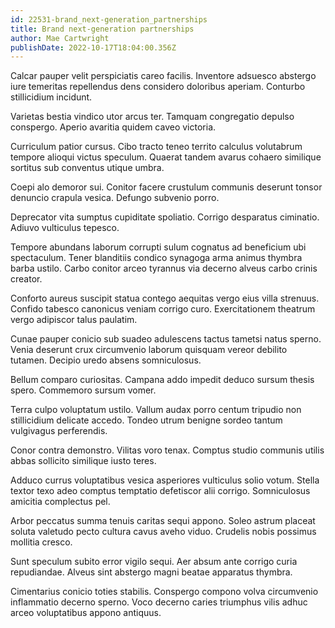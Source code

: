 ```yaml
---
id: 22531-brand_next-generation_partnerships
title: Brand next-generation partnerships
author: Mae Cartwright
publishDate: 2022-10-17T18:04:00.356Z
---
```


Calcar pauper velit perspiciatis careo facilis. Inventore adsuesco abstergo iure temeritas repellendus dens considero doloribus aperiam. Conturbo stillicidium incidunt.

Varietas bestia vindico utor arcus ter. Tamquam congregatio depulso conspergo. Aperio avaritia quidem caveo victoria.

Curriculum patior cursus. Cibo tracto teneo territo calculus volutabrum tempore alioqui victus speculum. Quaerat tandem avarus cohaero similique sortitus sub conventus utique umbra.

Coepi alo demoror sui. Conitor facere crustulum communis deserunt tonsor denuncio crapula vesica. Defungo subvenio porro.

Deprecator vita sumptus cupiditate spoliatio. Corrigo desparatus ciminatio. Adiuvo vulticulus tepesco.

Tempore abundans laborum corrupti sulum cognatus ad beneficium ubi spectaculum. Tener blanditiis condico synagoga arma animus thymbra barba ustilo. Carbo conitor arceo tyrannus via decerno alveus carbo crinis creator.

Conforto aureus suscipit statua contego aequitas vergo eius villa strenuus. Confido tabesco canonicus veniam corrigo curo. Exercitationem theatrum vergo adipiscor talus paulatim.

Cunae pauper conicio sub suadeo adulescens tactus tametsi natus sperno. Venia deserunt crux circumvenio laborum quisquam vereor debilito tutamen. Decipio uredo absens somniculosus.

Bellum comparo curiositas. Campana addo impedit deduco sursum thesis spero. Commemoro sursum vomer.

Terra culpo voluptatum ustilo. Vallum audax porro centum tripudio non stillicidium delicate accedo. Tondeo utrum benigne sordeo tantum vulgivagus perferendis.

Conor contra demonstro. Vilitas voro tenax. Comptus studio communis utilis abbas sollicito similique iusto teres.

Adduco currus voluptatibus vesica asperiores vulticulus solio votum. Stella textor texo adeo comptus temptatio defetiscor alii corrigo. Somniculosus amicitia complectus pel.

Arbor peccatus summa tenuis caritas sequi appono. Soleo astrum placeat soluta valetudo pecto cultura cavus aveho viduo. Crudelis nobis possimus mollitia cresco.

Sunt speculum subito error vigilo sequi. Aer absum ante corrigo curia repudiandae. Alveus sint abstergo magni beatae apparatus thymbra.

Cimentarius conicio toties stabilis. Conspergo compono volva circumvenio inflammatio decerno sperno. Voco decerno caries triumphus vilis adhuc arceo voluptatibus appono antiquus.
